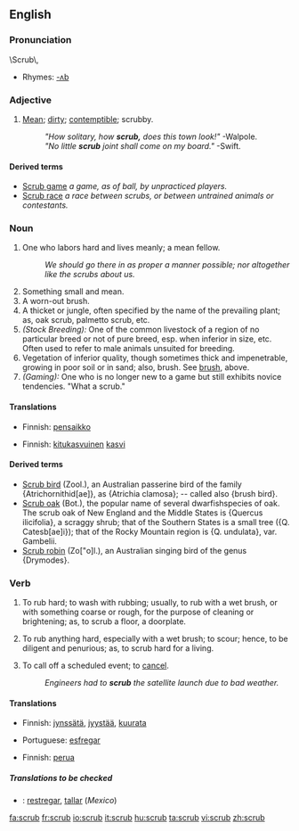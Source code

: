 ==English==

===Pronunciation===
\Scrub\,
*Rhymes: [[Rhymes:English:-ʌb|-ʌb]]

===Adjective===
{{en-adj}}

# [[Mean]]; [[dirty]]; [[contemptible]]; scrubby.
#:''"How solitary, how '''scrub,''' does this town look!"''  -Walpole.
#:''"No little '''scrub''' joint shall come on my board."''  -Swift.

====Derived terms====
*[[Scrub game]] ''a game, as of ball, by unpracticed players.''
*[[Scrub race]] ''a race between scrubs, or between untrained animals or contestants.''

===Noun===
{{en-noun}}

# One who labors hard and lives meanly; a mean fellow.
#:''We should go there in as proper a manner possible; nor altogether like the scrubs about us.''
# Something small and mean.
# A worn-out brush.
# A thicket or jungle, often specified by the name of the prevailing plant; as, oak scrub, palmetto scrub, etc.
# ''(Stock Breeding):'' One of the common livestock of a region of no particular breed or not of pure breed, esp. when inferior in size, etc.  Often used to refer to male animals unsuited for breeding. {{US}}
# Vegetation of inferior quality, though sometimes thick and impenetrable,  growing in poor soil or in sand; also, brush. See [[brush]], above.
# ''(Gaming):'' One who is no longer new to a game but still exhibits novice tendencies. "What a scrub."

====Translations====
{{trans-top|One who labors hard and lives meanly; a mean fellow}}
{{trans-mid}}
{{trans-bottom}}

{{trans-top|Something small and mean}}
{{trans-mid}}
{{trans-bottom}}

{{trans-top|A worn-out brush}}
{{trans-mid}}
{{trans-bottom}}

{{trans-top|A thicket or jungle}}
*Finnish: [[pensaikko]]
{{trans-mid}}
{{trans-bottom}}

{{trans-top|One of the common livestock of a region of no particular breed or not of pure breed}}
{{trans-mid}}
{{trans-bottom}}

{{trans-top|Vegetation of inferior quality}}
*Finnish: [[kitukasvuinen]] [[kasvi]]
{{trans-mid}}
{{trans-bottom}}

====Derived terms====
*[[Scrub bird]] (Zool.), an Australian passerine bird of the family {Atrichornithid[ae]}, as {Atrichia clamosa}; -- called also {brush bird}.
*[[Scrub oak]] (Bot.), the popular name of several dwarfishspecies of oak. The scrub oak of New England and the Middle States is {Quercus ilicifolia}, a scraggy shrub; that of the Southern States is a small tree ({Q. Catesb[ae]i}); that of the Rocky Mountain region is {Q. undulata}, var. Gambelii.
*[[Scrub robin]] (Zo["o]l.), an Australian singing bird of the  genus {Drymodes}.

===Verb===
{{en-verb|scrub|b|ing}}

# {{transitive}} To rub hard; to wash with rubbing; usually, to rub with a wet brush, or with something coarse or rough, for the purpose of cleaning or brightening; as, to scrub a floor, a doorplate.
# {{intransitive}} To rub anything hard, especially with a wet brush; to scour; hence, to be diligent and penurious; as, to scrub hard for a living.
# {{transitive}} To call off a scheduled event; to [[cancel]].
#: ''Engineers had to '''scrub''' the satellite launch due to bad weather.''

====Translations====
{{trans-top|To rub hard}}
*Finnish: [[jynssätä]], [[jyystää]], [[kuurata]]
{{trans-mid}}
*Portuguese: [[esfregar]]
{{trans-bottom}}

{{trans-top|To rub anything hard}}
{{trans-mid}}
{{trans-bottom}}

{{trans-top|To call off a scheduled event; to cancel}}
*Finnish: [[perua]]
{{trans-mid}}
{{trans-bottom}}

=====Translations to be checked=====
{{checktrans}}
{{top}}
*{{ttbc|Spanish}}: [[restregar]], [[tallar]] (''Mexico'')
{{mid}}
{{bottom}}

[[fa:scrub]]
[[fr:scrub]]
[[io:scrub]]
[[it:scrub]]
[[hu:scrub]]
[[ta:scrub]]
[[vi:scrub]]
[[zh:scrub]]